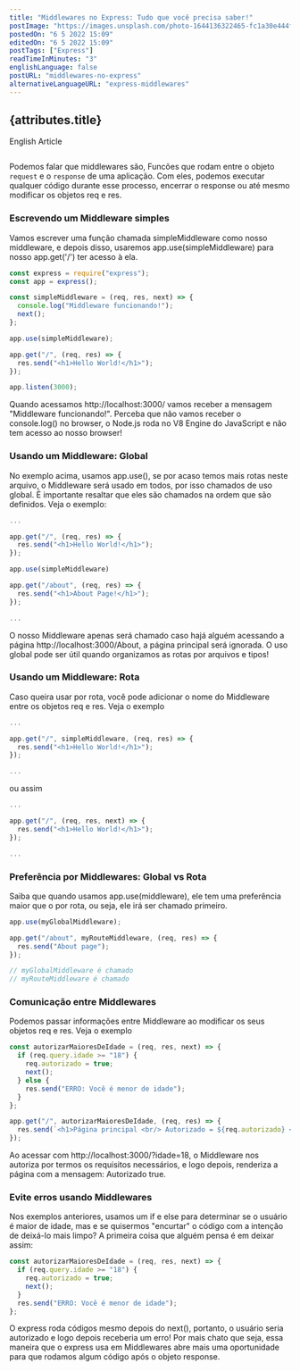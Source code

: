 ```yaml
---
title: "Middlewares no Express: Tudo que você precisa saber!"
postImage: "https://images.unsplash.com/photo-1644136322465-fc1a30e444ff?ixlib=rb-1.2.1&ixid=MnwxMjA3fDB8MHxwaG90by1wYWdlfHx8fGVufDB8fHx8&auto=format&fit=crop&w=684&q=80"
postedOn: "6 5 2022 15:09"
editedOn: "6 5 2022 15:09"
postTags: ["Express"]
readTimeInMinutes: "3"
englishLanguage: false
postURL: "middlewares-no-express"
alternativeLanguageURL: "express-middlewares"
---
```




## {attributes.title}

<Link to={`/blog/${attributes.alternativeLanguageURL}`}>
  <div>English Article</div>
</Link>

<img
  src={attributes.mainImage}
  alt=""
  title="Imagem de @darth_u"
  className="MainImage"
/>

Podemos falar que middlewares são, <Highlight>Funcões que rodam entre o objeto `request`
e o `response` de uma aplicação</Highlight>. Com eles, podemos executar qualquer
código durante esse processo, encerrar o <CodeFragment>response</CodeFragment> ou até mesmo modificar os
objetos <CodeFragment>req</CodeFragment> e <CodeFragment>res</CodeFragment>.

### Escrevendo um Middleware simples

Vamos escrever uma função chamada <CodeFragment>simpleMiddleware</CodeFragment> como nosso middleware,
e depois disso, usaremos <CodeFragment>app.use(simpleMiddleware)</CodeFragment> para nosso <CodeFragment>app.get('/')</CodeFragment> ter acesso à ela.

```js
const express = require("express");
const app = express();

const simpleMiddleware = (req, res, next) => {
  console.log("Middleware funcionando!");
  next();
};

app.use(simpleMiddleware);

app.get("/", (req, res) => {
  res.send("<h1>Hello World!</h1>");
});

app.listen(3000);
```

Quando acessamos <CodeFragment>http://localhost:3000/</CodeFragment> vamos receber a mensagem <CodeFragment>"Middleware funcionando!"</CodeFragment>.
Perceba que não vamos receber o <CodeFragment>console.log()</CodeFragment> no browser, o Node.js roda no <Highlight>V8 Engine</Highlight> do
JavaScript e não tem acesso ao nosso browser!

### Usando um Middleware: Global

No exemplo acima, usamos <CodeFragment>app.use()</CodeFragment>, se por acaso temos mais rotas neste arquivo, o Middleware
será usado em todos, por isso chamados de uso global. É importante resaltar que eles são chamados na ordem que são definidos.
Veja o exemplo:

```js
...

app.get("/", (req, res) => {
  res.send("<h1>Hello World!</h1>");
});

app.use(simpleMiddleware)

app.get("/about", (req, res) => {
  res.send("<h1>About Page!</h1>");
});

...

```

O nosso Middleware apenas será chamado caso hajá alguém acessando a página <CodeFragment>http://localhost:3000/About</CodeFragment>, a página
principal será ignorada. O uso global pode ser útil quando organizamos as rotas por arquivos e tipos!

### Usando um Middleware: Rota

Caso queira usar por rota, você pode adicionar o nome do Middleware entre os objetos <CodeFragment>req</CodeFragment> e <CodeFragment>res</CodeFragment>.
Veja o exemplo

```js
...

app.get("/", simpleMiddleware, (req, res) => {
  res.send("<h1>Hello World!</h1>");
});

...
```

ou assim

```js
...

app.get("/", (req, res, next) => {
  res.send("<h1>Hello World!</h1>");
});

...
```

### Preferência por Middlewares: Global vs Rota

Saiba que quando usamos <CodeFragment>app.use(middleware)</CodeFragment>, ele tem uma preferência maior que o por rota, ou seja, ele irá ser chamado primeiro.

```js
app.use(myGlobalMiddleware);

app.get("/about", myRouteMiddleware, (req, res) => {
  res.send("About page");
});

// myGlobalMiddleware é chamado
// myRouteMiddleware é chamado
```

### Comunicação entre Middlewares

Podemos passar informações entre Middleware ao modificar os seus objetos <CodeFragment>req</CodeFragment> e <CodeFragment>res</CodeFragment>. Veja o exemplo

```js
const autorizarMaioresDeIdade = (req, res, next) => {
  if (req.query.idade >= "18") {
    req.autorizado = true;
    next();
  } else {
    res.send("ERRO: Você é menor de idade");
  }
};

app.get("/", autorizarMaioresDeIdade, (req, res) => {
  res.send(`<h1>Página principal <br/> Autorizado = ${req.autorizado} </h1>`);
});
```

Ao acessar com <CodeFragment>http://localhost:3000/?idade=18</CodeFragment>, o Middleware nos autoriza por termos os requisitos necessários, e logo depois, renderiza
a página com a mensagem: Autorizado <CodeFragment>true</CodeFragment>.

<PostImage image={messagePT} description="" />

### Evite erros usando Middlewares

Nos exemplos anteriores, usamos um <CodeFragment>if</CodeFragment> e <CodeFragment>else</CodeFragment> para determinar se o usuário é maior de idade,
mas e se quisermos "encurtar" o código com a intenção de deixá-lo mais limpo? A primeira coisa que alguém pensa é em deixar assim:

```js
const autorizarMaioresDeIdade = (req, res, next) => {
  if (req.query.idade >= "18") {
    req.autorizado = true;
    next();
  }
  res.send("ERRO: Você é menor de idade");
};
```

O express roda códigos mesmo depois do <CodeFragment>next()</CodeFragment>, portanto, o usuário seria autorizado e logo depois receberia um erro!
Por mais chato que seja, essa maneira que o express usa em Middlewares abre mais uma oportunidade para que rodamos algum código após o
objeto <CodeFragment>response</CodeFragment>.
